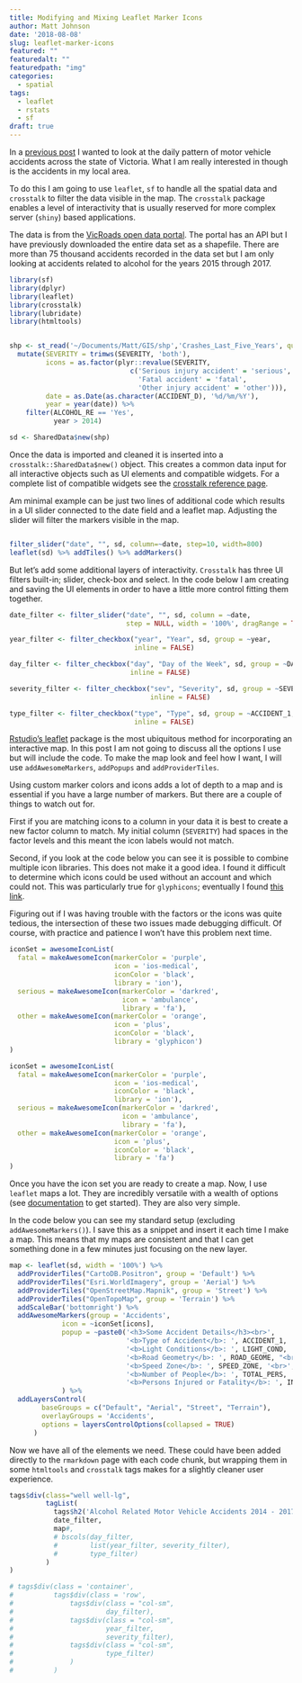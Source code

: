 ```yaml
---
title: Modifying and Mixing Leaflet Marker Icons
author: Matt Johnson
date: '2018-08-08'
slug: leaflet-marker-icons
featured: ""
featuredalt: ""
featuredpath: "img"
categories:
  - spatial
tags:
  - leaflet
  - rstats
  - sf
draft: true
---
```


In a [previous post](https://mrjoh3.github.io/2018/07/20/animating-spatial-data/) I wanted to look at the daily pattern of motor vehicle accidents across the state of Victoria. What I am really interested in though is the accidents in my local area. 

To do this I am going to use `leaflet`, `sf` to handle all the spatial data and `crosstalk` to filter the data visible in the map. The `crosstalk` package enables a level of interactivity that is usually reserved for more complex server (`shiny`) based applications.

The data is from the [VicRoads open data portal](https://vicroadsopendata-vicroadsmaps.opendata.arcgis.com/datasets/c2a69622ebad42e7baaa8167daa72127_0). The portal has an API but I have previously downloaded the entire data set as a shapefile. There are more than 75 thousand accidents recorded in the data set but I am only looking at accidents related to alcohol for the years 2015 through 2017.

```r

library(sf)
library(dplyr)
library(leaflet)
library(crosstalk)
library(lubridate)
library(htmltools)


shp <- st_read('~/Documents/Matt/GIS/shp','Crashes_Last_Five_Years', quiet = TRUE) %>%
  mutate(SEVERITY = trimws(SEVERITY, 'both'),
         icons = as.factor(plyr::revalue(SEVERITY,
                              c('Serious injury accident' = 'serious',
                                'Fatal accident' = 'fatal',
                                'Other injury accident' = 'other'))),
         date = as.Date(as.character(ACCIDENT_D), '%d/%m/%Y'),
         year = year(date)) %>%
    filter(ALCOHOL_RE == 'Yes',
           year > 2014)

sd <- SharedData$new(shp)


```

Once the data is imported and cleaned it is inserted into a `crosstalk::SharedData$new()` object. This creates a common data input for all interactive objects such as UI elements and compatible widgets. For a complete list of compatible widgets see the [crosstalk reference page](https://rstudio.github.io/crosstalk/widgets.html).

Am minimal example can be just two lines of additional code which results in a UI slider connected to the date field and a leaflet map. Adjusting the slider will filter the markers visible in the map.

```r

filter_slider("date", "", sd, column=~date, step=10, width=800)
leaflet(sd) %>% addTiles() %>% addMarkers()


```

But let's add some additional layers of interactivity. `Crosstalk` has three UI filters built-in; slider, check-box and select. In the code below I am creating and saving the UI elements in order to have a little more control fitting them together.


```r

date_filter <- filter_slider("date", "", sd, column = ~date, 
                             step = NULL, width = '100%', dragRange = TRUE)

year_filter <- filter_checkbox("year", "Year", sd, group = ~year, 
                               inline = FALSE)

day_filter <- filter_checkbox("day", "Day of the Week", sd, group = ~DAY_OF_WEE, 
                              inline = FALSE)

severity_filter <- filter_checkbox("sev", "Severity", sd, group = ~SEVERITY, 
                                   inline = FALSE)

type_filter <- filter_checkbox("type", "Type", sd, group = ~ACCIDENT_1, 
                               inline = FALSE)


```

[Rstudio's leaflet](https://rstudio.github.io/leaflet/) package is the most ubiquitous method for incorporating an interactive map. In this post I am not going to discuss all the options I use but will include the code. To make the map look and feel how I want, I will use `addAwesomeMarkers`, `addPopups` and `addProviderTiles`.

Using custom marker colors and icons adds a lot of depth to a map and is essential if you have a large number of markers. But there are a couple of things to watch out for. 

First if you are matching icons to a column in your data it is best to create a new factor column to match. My initial column (`SEVERITY`) had spaces in the factor levels and this meant the icon labels would not match. 

Second, if you look at the code below you can see it is possible to combine multiple icon libraries. This does not make it a good idea. I found it difficult to determine which icons could be used without an account and which could not. This was particularly true for `glyphicons`; eventually I found [this link](https://getbootstrap.com/docs/3.3/components/).

Figuring out if I was having trouble with the factors or the icons was quite tedious, the intersection of these two issues made debugging difficult. Of course, with practice and patience I won't have this problem next time.

```r

iconSet = awesomeIconList(
  fatal = makeAwesomeIcon(markerColor = 'purple',
                          icon = 'ios-medical',
                          iconColor = 'black',
                          library = 'ion'),
  serious = makeAwesomeIcon(markerColor = 'darkred',
                            icon = 'ambulance', 
                            library = 'fa'),
  other = makeAwesomeIcon(markerColor = 'orange',
                          icon = 'plus', 
                          iconColor = 'black',
                          library = 'glyphicon')
)


```

```r

iconSet = awesomeIconList(
  fatal = makeAwesomeIcon(markerColor = 'purple',
                          icon = 'ios-medical',
                          iconColor = 'black',
                          library = 'ion'),
  serious = makeAwesomeIcon(markerColor = 'darkred',
                            icon = 'ambulance', 
                            library = 'fa'),
  other = makeAwesomeIcon(markerColor = 'orange',
                          icon = 'plus', 
                          iconColor = 'black',
                          library = 'fa')
)


```

Once you have the icon set you are ready to create a map. Now, I use `leaflet` maps a lot. They are incredibly versatile with a wealth of options (see [documentation](https://rstudio.github.io/leaflet/) to get started). They are also very simple. 

In the code below you can see my standard setup (excluding `addAwesomeMarkers()`). I save this as a snippet and insert it each time I make a map. This means that my maps are consistent and that I can get something done in a few minutes just focusing on the new layer.

```r

map <- leaflet(sd, width = '100%') %>% 
  addProviderTiles("CartoDB.Positron", group = 'Default') %>%
  addProviderTiles("Esri.WorldImagery", group = 'Aerial') %>%
  addProviderTiles("OpenStreetMap.Mapnik", group = 'Street') %>%
  addProviderTiles("OpenTopoMap", group = 'Terrain') %>%
  addScaleBar('bottomright') %>%
  addAwesomeMarkers(group = 'Accidents',
             icon = ~iconSet[icons],
             popup = ~paste0('<h3>Some Accident Details</h3><br>',
                             '<b>Type of Accident</b>: ', ACCIDENT_1, '<br>',
                             '<b>Light Conditions</b>: ', LIGHT_COND, '<br>',
                             '<b>Road Geometry</b>: ', ROAD_GEOME, "<br>",
                             '<b>Speed Zone</b>: ', SPEED_ZONE, '<br>',
                             '<b>Number of People</b>: ', TOTAL_PERS, '<br>',
                             '<b>Persons Injured or Fatality</b>: ', INJ_OR_FAT)
             ) %>%
  addLayersControl(
        baseGroups = c("Default", "Aerial", "Street", "Terrain"),
        overlayGroups = 'Accidents',
        options = layersControlOptions(collapsed = TRUE)
      )


```

Now we have all of the elements we need. These could have been added directly to the `rmarkdown` page with each code chunk, but wrapping them in some `htmltools` and `crosstalk` tags makes for a slightly cleaner user experience.

```r

tags$div(class="well well-lg",
         tagList(
           tags$h2('Alcohol Related Motor Vehicle Accidents 2014 - 2017'),
           date_filter,
           map#,
           # bscols(day_filter,
           #        list(year_filter, severity_filter),
           #        type_filter)
         )
)

# tags$div(class = 'container',
#          tags$div(class = 'row',
#              tags$div(class = "col-sm",
#                       day_filter),
#              tags$div(class = "col-sm",
#                       year_filter, 
#                       severity_filter),
#              tags$div(class = "col-sm",
#                       type_filter)
#              )
#          )

```


